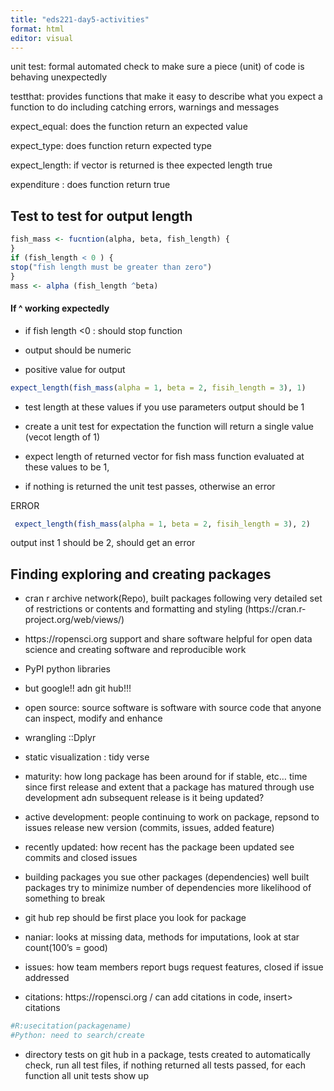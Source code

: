 ```yaml
---
title: "eds221-day5-activities"
format: html
editor: visual
---
```


unit test: formal automated check to make sure a piece (unit) of code is behaving unexpectedly

testthat: provides functions that make it easy to describe what you expect a function to do including catching errors, warnings and messages

expect_equal: does the function return an expected value

expect_type: does function return expected type

expect_length: if vector is returned is thee expected length true

expenditure : does function return true

## Test to test for output length

```r
fish_mass <- fucntion(alpha, beta, fish_length) {
} 
if (fish_length < 0 ) {
stop("fish length must be greater than zero") 
}
mass <- alpha (fish_length ^beta) 
```

#### If \^ working expectedly

-   if fish length \<0 : should stop function

```{=html}
<!-- -->
```
-   output should be numeric

-   positive value for output

```r
expect_length(fish_mass(alpha = 1, beta = 2, fisih_length = 3), 1)
```

-   test length at these values if you use parameters output should be 1

-   create a unit test for expectation the function will return a single value (vecot length of 1)

-   expect length of returned vector for fish mass function evaluated at these values to be 1,

-   if nothing is returned the unit test passes, otherwise an error

ERROR

```r
 expect_length(fish_mass(alpha = 1, beta = 2, fisih_length = 3), 2)
```

output inst 1 should be 2, should get an error

## Finding exploring and creating packages 

-   cran r archive network(Repo), built packages following very detailed set of restrictions or contents and formatting and styling (https://cran.r-project.org/web/views/)

-   https://ropensci.org support and share software helpful for open data science and creating software and reproducible work

-   PyPI python libraries

-   but google!! adn git hub!!!

-   open source: source software is software with source code that anyone can inspect, modify and enhance

-   wrangling ::Dplyr

-   static visualization : tidy verse

-   maturity: how long package has been around for if stable, etc... time since first release and extent that a package has matured through use development adn subsequent release is it being updated?

-   active development: people continuing to work on package, repsond to issues release new version (commits, issues, added feature)

-   recently updated: how recent has the package been updated see commits and closed issues

-   building packages you sue other packages (dependencies) well built packages try to minimize number of dependencies more likelihood of something to break

-   git hub rep should be first place you look for package

-   naniar: looks at missing data, methods for imputations, look at star count(100's = good)

-    issues: how team members report bugs request features, closed if issue addressed

-   citations: https://ropensci.org / can add citations in code, insert\> citations

```r
#R:usecitation(packagename)
#Python: need to search/create

```

-   directory tests on git hub in a package, tests created to automatically check, run all test files, if nothing returned all tests passed, for each function all unit tests show up

```r


```
